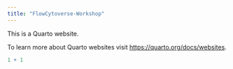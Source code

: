 ```yaml
---
title: "FlowCytoverse-Workshop"
---
```


This is a Quarto website.

To learn more about Quarto websites visit <https://quarto.org/docs/websites>.

```r
1 + 1
```

